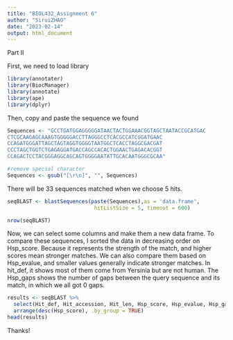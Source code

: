 ```yaml
---
title: "BIOL432_Assignment 6"
author: "SiruiZHAO"
date: "2023-02-14"
output: html_document
---
```


Part II

First, we need to load library
```r
library(annotater)
library(BiocManager)
library(annotate)
library(ape)
library(dplyr)
```

Then, copy and paste the sequence we found
```r
Sequences <- "GCCTGATGGAGGGGGATAACTACTGGAAACGGTAGCTAATACCGCATGAC
CTCGCAAGAGCAAAGTGGGGGACCTTAGGGCCTCACGCCATCGGATGAAC
CCAGATGGGATTAGCTAGTAGGTGGGGTAATGGCTCACCTAGGCGACGAT
CCCTAGCTGGTCTGAGAGGATGACCAGCCACACTGGAACTGAGACACGGT
CCAGACTCCTACGGGAGGCAGCAGTGGGGAATATTGCACAATGGGCGCAA"
```

```r
#remove special character
Sequences <- gsub("[\r\n]", "", Sequences)
```

There will be 33 sequences matched when we choose 5 hits.
```r
seqBLAST <- blastSequences(paste(Sequences),as = 'data.frame',
                            hitListSize = 5, timeout = 600)
```
```r
nrow(seqBLAST)
```

Now, we can select some columns and make them a new data frame. To compare these sequences, I sorted the data in decreasing order on Hsp_score. Because it represents the strength of the match, and higher scores mean stronger matches. We can also compare them based on Hsp_evalue, and smaller values generally indicate stronger matches. In hit_def, it shows most of them come from Yersinia but are not human. The Hsp_gaps shows the number of gaps between the query sequence and its match, in which we all got 0 gaps. 

```r
results <- seqBLAST %>%
  select(Hit_def, Hit_accession, Hit_len, Hsp_score, Hsp_evalue, Hsp_gaps, Hsp_qseq) %>%
  arrange(desc(Hsp_score), .by_group = TRUE)
head(results)
```

Thanks!
